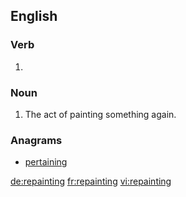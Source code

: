 ==English==

===Verb===
{{head|en}}

# {{present participle of|repaint|lang=en}}

===Noun===
{{en-noun}}

# The act of painting something again.

===Anagrams===
* [[pertaining#English|pertaining]]

[[de:repainting]]
[[fr:repainting]]
[[vi:repainting]]